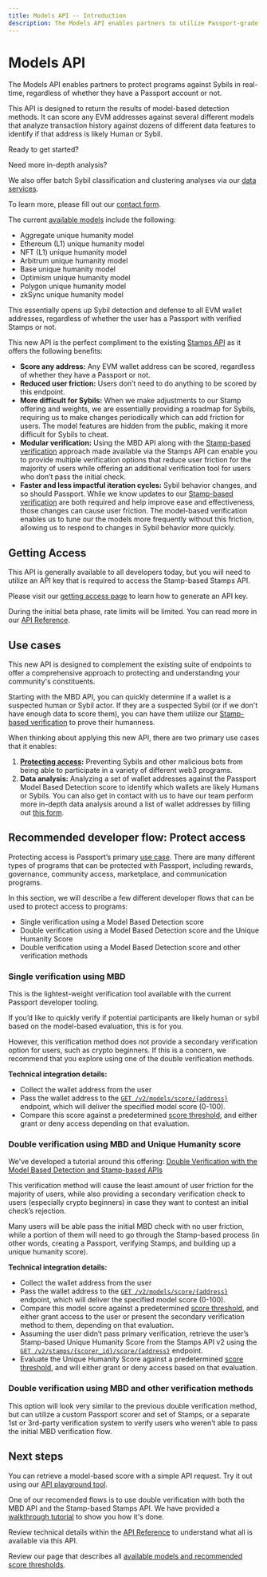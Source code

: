 ```yaml
---
title: Models API -- Introduction
description: The Models API enables partners to utilize Passport-grade supervised machine learning models to identify Sybils vs humans.
---
```



# Models API

The Models API enables partners to protect programs against Sybils in real-time, regardless of whether they have a Passport account or not.

This API is designed to return the results of model-based detection methods. It can score any EVM addresses against several different models that analyze transaction history against dozens of different data features to identify if that address is likely Human or Sybil. 

Ready to get started? 

<Cards>
  <Card title="Generate API Key and Scorer ID" href="/building-with-passport/models/getting-access" />
</Cards>


<Callout type="info">
Need more in-depth analysis?

We also offer batch Sybil classification and clustering analyses via our [data services](/building-with-passport/data-services).

To learn more, please fill out our [contact form](https://tally.so/r/3X81KL). 
</Callout>


The current [available models](available-models) include the following:

* Aggregate unique humanity model
* Ethereum (L1) unique humanity model
* NFT (L1) unique humanity model
* Arbitrum unique humanity model
* Base unique humanity model
* Optimism unique humanity model
* Polygon unique humanity model
* zkSync unique humanity model

This essentially opens up Sybil detection and defense to all EVM wallet addresses, regardless of whether the user has a Passport with verified Stamps or not.

This new API is the perfect compliment to the existing [Stamps API](/building-with-passport/stamps/passport-api) as it offers the following benefits:

* **Score any address:** Any EVM wallet address can be scored, regardless of whether they have a Passport or not.
* **Reduced user friction:** Users don’t need to do anything to be scored by this endpoint.
* **More difficult for Sybils:** When we make adjustments to our Stamp offering and weights, we are essentially providing a roadmap for Sybils, requiring us to make changes periodically which can add friction for users. The model features are hidden from the public, making it more difficult for Sybils to cheat.
* **Modular verification:** Using the MBD API along with the [Stamp-based verification](/building-with-passport/stamps/passport-api) approach made available via the Stamps API can enable you to provide multiple verification options that reduce user friction for the majority of users while offering an additional verification tool for users who don’t pass the initial check.
* **Faster and less impactful iteration cycles:** Sybil behavior changes, and so should Passport. While we know updates to our [Stamp-based verification](/building-with-passport/stamps/passport-api) are both required and help improve ease and effectiveness, those changes can cause user friction. The model-based verification enables us to tune our the models more frequently without this friction, allowing us to respond to changes in Sybil behavior more quickly.


## Getting Access

This API is generally available to all developers today, but you will need to utilize an API key that is required to access the Stamp-based Stamps API.

Please visit our [getting access page](/building-with-passport/models/getting-access) to learn how to generate an API key.

During the initial beta phase, rate limits will be limited. You can read more in our [API Reference](api-reference).


## Use cases

This new API is designed to complement the existing suite of endpoints to offer a comprehensive approach to protecting and understanding your community's constituents.

Starting with the MBD API, you can quickly determine if a wallet is a suspected human or Sybil actor. If they are a suspected Sybil (or if we don't have enough data to score them), you can have them utilize our [Stamp-based verification](/building-with-passport/stamps/passport-api) to prove their humanness.

When thinking about applying this new API, there are two primary use cases that it enables:

1. **[Protecting access](/overview/use-cases#protect-access-rewards):** Preventing Sybils and other malicious bots from being able to participate in a variety of different web3 programs.
2. **Data analysis:** Analyzing a set of wallet addresses against the Passport Model Based Detection score to identify which wallets are likely Humans or Sybils. You can also get in contact with us to have our team perform more in-depth data analysis around a list of wallet addresses by filling out [this form](https://docs.google.com/forms/d/e/1FAIpQLScDHGifo2IWkBxsMKcGJ2Qr24mnYM6G5hao7oin5f3OOZFkgw/viewform).


## Recommended developer flow: Protect access

Protecting access is Passport’s primary [use case](/overview/use-cases). There are many different types of programs that can be protected with Passport, including rewards, governance, community access, marketplace, and communication programs.

In this section, we will describe a few different developer flows that can be used to protect access to programs:

* Single verification using a Model Based Detection score
* Double verification using a Model Based Detection score and the Unique Humanity Score
* Double verification using a Model Based Detection score and other verification methods

### Single verification using MBD

This is the lightest-weight verification tool available with the current Passport developer tooling.

If you’d like to quickly verify if potential participants are likely human or sybil based on the model-based evaluation, this is for you.

However, this verification method does not provide a secondary verification option for users, such as crypto beginners. If this is a concern, we recommend that you explore using one of the double verification methods.

**Technical integration details:**

* Collect the wallet address from the user
* Pass the wallet address to the [`GET /v2/models/score/{address}`](api-reference) endpoint, which will deliver the specified model score (0-100).
* Compare this score against a predetermined [score threshold](available-models), and either grant or deny access depending on that evaluation.


### Double verification using MBD and Unique Humanity score

We've developed a tutorial around this offering: [Double Verification with the Model Based Detection and Stamp-based APIs](tutorials/double-verification)

This verification method will cause the least amount of user friction for the majority of users, while also providing a secondary verification check to users (especially crypto beginners) in case they want to contest an initial check’s rejection.

Many users will be able pass the initial MBD check with no user friction, while a portion of them will need to go through the Stamp-based process (in other words, creating a Passport, verifying Stamps, and building up a unique humanity score).

**Technical integration details:**

* Collect the wallet address from the user
* Pass the wallet address to the [`GET /v2/models/score/{address}`](api-reference) endpoint, which will deliver the specified model score (0-100).
* Compare this model score against a predetermined [score threshold](available-models), and either grant access to the user or present the secondary verification method to them, depending on that evaluation.
* Assuming the user didn’t pass primary verification, retrieve the user’s Stamp-based Unique Humanity Score from the Stamps API v2 using the [`GET /v2/stamps/{scorer_id}/score/{address}`](/building-with-passport/stamps/passport-api/api-reference#retrieve-latest-score-for-a-single-address) endpoint.
* Evaluate the Unique Humanity Score against a predetermined [score threshold](/building-with-passport/stamps/major-concepts/scoring-thresholds), and will either grant or deny access based on that evaluation.


### Double verification using MBD and other verification methods

This option will look very similar to the previous double verification method, but can utilize a custom Passport scorer and set of Stamps, or a separate 1st or 3rd-party verification system to verify users who weren’t able to pass the initial MBD verification flow.


## Next steps

You can retrieve a model-based score with a simple API request. Try it out using our [API playground tool](https://api.passport.xyz/v2/docs). 

One of our recomended flows is to use double verification with both the MBD API and the Stamp-based Stamps API. We have provided a [walkthrough tutorial](tutorials/double-verification) to show you how it's done.

Review technical details within the [API Reference](api-reference) to understand what all is available via this API. 

Review our page that describes all [available models and recommended score thresholds](available-models).
